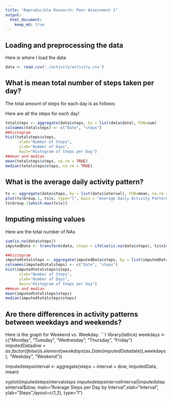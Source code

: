 ```yaml
---
title: "Reproducible Research: Peer Assessment 1"
output: 
  html_document:
    keep_md: true
---
```



## Loading and preprocessing the data
Here is where I load the data
```r
data <- read.csv('./activity/activity.csv')
```


## What is mean total number of steps taken per day?
The total amount of steps for each day is as follows:

Here are all the steps for each day!
```r
totalsteps <- aggregate(data$steps, by = list(data$date), FUN=sum)
colnames(totalsteps) <- c("Date", "steps")
##histogram
hist(totalsteps$steps,
      xlab="Number of Steps",
      ylab="Number of Days",
      main="Histogram of Steps per Day")
##mean and median
mean(totalsteps$steps, na.rm = TRUE)
median(totalsteps$steps, na.rm = TRUE)
```

## What is the average daily activity pattern?
```r
ts <- aggregate(data$steps, by = list(data$interval), FUN=mean, na.rm = TRUE)
plot(ts$Group.1, ts$x, type="l", main = "Average Daily Activity Pattern", xlab = "Interval", ylab = "Average Steps")
ts$Group.1[which.max(ts$x)]
```
## Imputing missing values
Here are the total number of NAs
```r
sum(is.na(data$steps))
imputedData <- transform(data, steps = ifelse(is.na(data$steps), ts$x[match(data$interval, ts$Group.1)], data$steps))

##histogram
imputedtotalsteps <- aggregate(imputedData$steps, by = list(imputedData$date), FUN=sum)
colnames(imputedtotalsteps) <- c("Date", "steps")
hist(imputedtotalsteps$steps,
      xlab="Number of Steps",
      ylab="Number of Days",
      main="Histogram of Steps per Day")
##mean and median
mean(imputedtotalsteps$steps)
median(imputedtotalsteps$steps)
```


## Are there differences in activity patterns between weekdays and weekends?

Here is the graph for Weekend vs. Weekday.
```r
library(lattice)
weekdays <- c("Monday", "Tuesday", "Wednesday", "Thursday", 
              "Friday")
imputedData$dow = as.factor(ifelse(is.element(weekdays(as.Date(imputedData$date)),weekdays), "Weekday", "Weekend"))

imputedstepsinterval <- aggregate(steps ~ interval + dow, imputedData, mean)

xyplot(imputedstepsinterval$steps ~ imputedstepsinterval$interval|imputedstepsinterval$dow, main="Average Steps per Day by Interval",xlab="Interval", ylab="Steps",layout=c(1,2), type="l")

